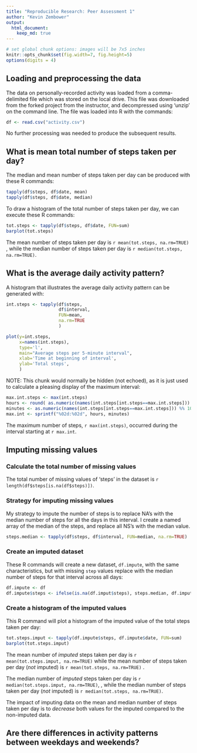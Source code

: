 ```yaml
---
title: "Reproducible Research: Peer Assessment 1"
author: "Kevin Zembower"
output: 
  html_document:
    keep_md: true
---
```


```r
# set global chunk options: images will be 7x5 inches
knitr::opts_chunk$set(fig.width=7, fig.height=5)
options(digits = 4)
```

## Loading and preprocessing the data

The data on personally-recorded activity was loaded from a
comma-delimited file which was stored on the local drive. This file
was downloaded from the forked project from the instructor, and
decompressed using 'unzip' on the command line. The file was loaded
into R with the commands:

```r

df <- read.csv("activity.csv")

```

No further processing was needed to produce the subsequent results.

## What is mean total number of steps taken per day?

The median and mean number of steps taken per day can be produced with these R commands:

```r

tapply(df$steps, df$date, mean)
tapply(df$steps, df$date, median)

```

To draw a histogram of the total number of steps taken per day, we can
execute these R commands:

```r

tot.steps <- tapply(df$steps, df$date, FUN=sum)
barplot(tot.steps)

```

The mean number of steps taken per day is
`r mean(tot.steps, na.rm=TRUE)`
, while the median number of steps taken per day is
`r median(tot.steps, na.rm=TRUE)`.

## What is the average daily activity pattern?

A histogram that illustrates the average daily activity pattern can be
generated with:

```r

int.steps <- tapply(df$steps,
                    df$interval,
                    FUN=mean,
                    na.rm=TRUE
                    )

plot(y=int.steps,
     x=names(int.steps),
     type='l',
     main="Average steps per 5-minute interval",
     xlab='Time at beginning of interval',
     ylab='Total steps',
     )

```

NOTE: This chunk would normally be hidden (not echoed), as it is just
used to calculate a pleasing display of the maximum interval:

```r

max.int.steps <- max(int.steps)
hours <- round( as.numeric(names(int.steps[int.steps==max.int.steps])) / 100 )
minutes <- as.numeric(names(int.steps[int.steps==max.int.steps])) %% 100
max.int <- sprintf("%02d:%02d", hours, minutes)

```

The maximum number of steps, `r max(int.steps)`, occurred during the
interval starting at `r max.int`.


## Imputing missing values

### Calculate the total number of missing values

The total number of missing values of 'steps' in the dataset is
`r length(df$steps[is.na(df$steps)])`.

### Strategy for imputing missing values

My strategy to impute the number of steps is to replace NA's with the
median number of steps for all the days in this interval. I create a
named array of the median of the steps, and replace all NS's with the
median value.

```r

steps.median <- tapply(df$steps, df$interval, FUN=median, na.rm=TRUE)

```

### Create an imputed dataset

These R commands will create a new dataset, `df.impute`, with the same
characteristics, but with missing `step` values replace with the
median number of steps for that interval across all days:

```r

df.impute <- df
df.impute$steps <- ifelse(is.na(df.imput$steps), steps.median, df.impute$steps)

```

### Create a histogram of the imputed values

This R command will plot a histogram of the imputed value of the
total steps taken per day:

```r


tot.steps.imput <- tapply(df.impute$steps, df.impute$date, FUN=sum)
barplot(tot.steps.imput)

```
The mean number of _imputed_ steps taken per day is
`r mean(tot.steps.imput, na.rm=TRUE)`
while the mean number of steps taken per day (_not_ imputed) is
`r mean(tot.steps, na.rm=TRUE)`
.

The median number of _imputed_ steps taken per day is
`r median(tot.steps.imput, na.rm=TRUE)`,
, while the median number of steps taken per day (_not_ imputed) is
`r median(tot.steps, na.rm=TRUE)`.

The impact of imputing data on the mean and median number of steps
taken per day is to _decrease_ both values for the imputed compared to
the non-imputed data.


## Are there differences in activity patterns between weekdays and weekends?
